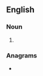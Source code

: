 ==English==

===Noun===
{{head|en|noun form}}

# {{plural of|en|hsien}}

===Anagrams===
* {{anagrams|en|a=ehinss|Shensi|Shines|hissen|shines}}